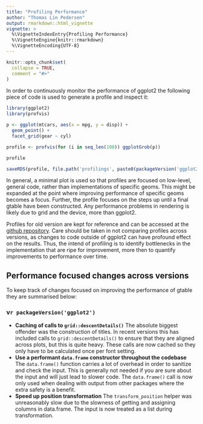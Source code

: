 ```yaml
---
title: "Profiling Performance"
author: "Thomas Lin Pedersen"
output: rmarkdown::html_vignette
vignette: >
  %\VignetteIndexEntry{Profiling Performance}
  %\VignetteEngine{knitr::rmarkdown}
  %\VignetteEncoding{UTF-8}
---
```


```r
knitr::opts_chunk$set(
  collapse = TRUE,
  comment = "#>"
)
```

In order to continuously monitor the performance of ggplot2
the following piece of code is used to generate a profile and inspect it:

```r
library(ggplot2)
library(profvis)

p <- ggplot(mtcars, aes(x = mpg, y = disp)) + 
  geom_point() + 
  facet_grid(gear ~ cyl)

profile <- profvis(for (i in seq_len(100)) ggplotGrob(p))

profile
```

```r
saveRDS(profile, file.path('profilings', paste0(packageVersion('ggplot2'), '.rds')))
```

In general, a minimal plot is used so that profiles are focused on low-level,
general code, rather than implementations of specific geoms. This might be
expanded at the point where improving performance of specific geoms becomes a
focus. Further, the profile focuses on the steps up until a final gtable have
been constructed. Any performance problems in rendering is likely due to grid 
and the device, more than ggplot2.

Profiles for old version are kept for reference and can be accessed at 
the [github repository](https://github.com/tidyverse/ggplot2/tree/master/vignettes/profilings).
Care should be taken in not comparing profiles across versions, as 
changes to code outside of ggplot2 can have profound effect on the results.
Thus, the intend of profiling is to identify bottlenecks in the implementation
that are ripe for improvement, more then to quantify improvements to performance
over time.

## Performance focused changes across versions
To keep track of changes focused on improving the performance of gtable they
are summarised below:

### v`r packageVersion('ggplot2')`

- **Caching of calls to `grid::descentDetails()`** The absolute biggest offender
  was the construction of titles. In recent versions this has included calls to
  `grid::descentDetails()` to ensure that they are aligned across plots, but 
  this is quite heavy. These calls are now cached so they only have to be 
  calculated once per font setting.
- **Use a performant `data.frame` constructor throughout the codebase** The
  `data.frame()` function carries a lot of overhead in order to sanitize and 
  check the input. This is generally not needed if you are sure about the input
  and will just lead to slower code. The `data.frame()` call is now only used
  when dealing with output from other packages where the extra safety is a 
  benefit.
- **Speed up position transformation** The `transform_position` helper was 
  unreasonably slow due to the slowness of getting and assigning columns in 
  data.frame. The input is now treated as a list during transformation.

